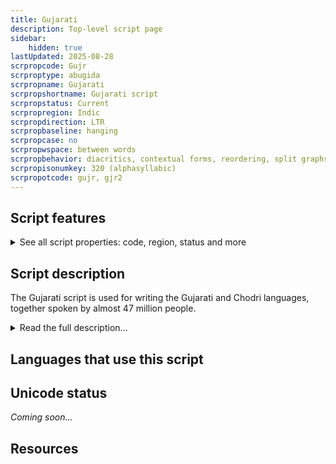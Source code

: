 ```yaml
---
title: Gujarati
description: Top-level script page
sidebar:
    hidden: true
lastUpdated: 2025-08-28
scrpropcode: Gujr
scrproptype: abugida
scrpropname: Gujarati
scrpropshortname: Gujarati script
scrpropstatus: Current
scrpropregion: Indic
scrpropdirection: LTR
scrpropbaseline: hanging
scrpropcase: no
scrpropwspace: between words
scrpropbehavior: diacritics, contextual forms, reordering, split graphs, required ligatures
scrpropisonumkey: 320 (alphasyllabic)
scrpropotcode: gujr, gjr2
---
```



## Script features

<details>
<summary> See all script properties: code, region, status and more</summary>
<ScriptInfo />
</details>

## Script description

The Gujarati script is used for writing the Gujarati and Chodri languages, together spoken by almost 47 million people.

<details>
<summary>Read the full description...</summary>It is also used alongside the Devanagari script for writing a number of languages used by the Bhil people, one of India's largest indigenous groups. The script is related to Devanagari, with modifications to some of the letters, and without the headstroke which characterizes most of the Nagari scripts. The loss of the headstroke reflects the script's origins in informal writing; until the mid-19th century it was used primarily for bookkeeping and personal correspondence, but since printing facilities have become widely available to Gujarati speakers the script is used in schools, for printing books and newspapers, in government offices and public signage, and is one of the official scripts of India.

Gujarati is written from left to right. It is an abugida, that is, every consonant letter contains an inherent vowel. There are forty-five basic symbols; thirty-four consonants and eleven vowels. Despite the loss of the headstroke, letters are still aligned as from a hanging [baseline](/reference/glossary#baseline).

Ten of these vowels have two forms, an independent form for use when the vowel is not preceded by a consonant and a diacritic form which is written above, below or alongside a preceding consonant to modify the inherent vowel. One vowel, 'a' [ə], only has an independent form; this is the vowel which is inherent in a consonant letter, so does not need to be written separately when following a consonant. Vowels are classified as 'short' _hrasva_ or 'long' _dīrgha_ according to the weight they historically assigned to syllables in traditional verse. The syllabic consonant [r̩u] is grouped with the short vowels. Four of the 'long' vowel symbols represent diphthongs. These are written in their full forms by using the 'a' letter as a vowel carrier and modifying it with diacritics.

Consonants are ordered according to the principles of articulatory phonetics, that is, the place and manner in which they are articulated. In sequence, the consonant subgroups by place are: velar, palatal, retroflex, dental and labial. Within each subgroup, consonants are ordered by manner, beginning with unaspirated voiceless, followed by aspirated voiceless, unaspirated voiced, aspirated voiced, and nasal. The first twenty-three consonants are ordered in this way. Following these are four sonorants, three sibilants, _ha_, _ḷa_ and two conjuncts _kṣa_ and _jña_.

There are many other conjunct symbols used in Gujarati writing. Many consonant letters are written with a vertical line on their right side. The general rule for writing conjuncts is that those letters lose the vertical line in initial or medial position and only the last letter in the cluster retains it. Letters which are not written with a vertical line in their isolated form are represented using special conjuncts when they are part of a consonant cluster. The letter _sa_ takes a variant form when followed by any of the letters _va_, _la_, _na_, _ra_ or _ca_. Special conjunct forms also exist for combinations of _ha_ with _ya_, _ma_ or _ra_, and for combinations of _da_ with _ya_, _va_, _dha_ or _ma_. The [geminates](/reference/glossary#gemination) (long consonants) _ṭṭa_, _ṭhṭha_, _ḍḍa_, _ḍhḍha_ _ṭṭha_ and _ḍḍha_ combine in vertical stacks.

<span style='color: red'>_Missing image: GujaratiGeminates.png_</span>

The letter _ra_ takes three variant forms depending whether it precedes another consonant, or follows one of the letters _ṭa_, _ṭha_ or _ḍa_, or follows another consonant. 

<span style='color: red'>_Missing image: Ra.png_</span>

Special conjunct forms also exist for combinations of _ra_ with _ha_, _da_, _ta_, _u_ and _ū_.

There are three non-alphabetic diacritics. A _virama_ symbol is a slanted stroke written below consonants to silence the inherent vowel therein. So ટ represents [ʈə] but ટ્ represents [ʈ]. Consonants which have been marked in this way are called _khoḍo_ 'lame'. Consonant clusters not covered by the conjuncts noted above can be represented using this symbol. There is also a _visarga_ symbol written as two vertically stacked dots, a relic of Sanskrit phonology which has no phonetic content in Gujarati writing and is rarely used. The third symbol, _anusvara_, is written as a dot centrally above a letter and has two related functions. It can either nasalize a vowel as in the word [hũ] 'I', or represent a nasal consonant pronounced at the same place in the mouth as the following consonant as in the word [rəŋg] 'colour'. In Latin transcription, _anusvara_ is represented by the letter ṃ.

Gujarati writing is essentially phonetic, with some exceptions as follows: Conjuncts are not always used to write consonant clusters at a morpheme break. For example the word કાતરે _ka_+_ta_+_re_, meaning '(he) carves' is pronounced [katre], even though the full form of _ta_ is used, rather than a _ta_ + _ra_ conjunct. The full forms of both _ta_ and _re_ are used, rather than the _tre_ conjunct, because the consonant cluster crosses the morpheme boundary between person and verb. _Murmured_ vowels (the vocalic equivalent of aspirated consonants) are not represented in writing despite being distinctive in speech. The same sometimes applies to the open/close vowel distinction; the same letters were traditionally used for [e] and [æ], and for [o] and [ɔ]. In recent years, however, it has become more common to represent [æ] and [ɔ] by inverting the diacritics for [e] and [o] respectively, particularly in English loan words.

<span style='color: red'>_Missing image: GInverts.png_</span>
</details>

## Languages that use this script

<WsList script='Gujr' wsMax='5' />

## Unicode status

_Coming soon..._

## Resources

<ScriptResources detailSummary='seemore' />

